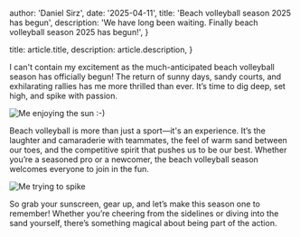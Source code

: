 
  author: 'Daniel Sirz',
  date: '2025-04-11',
  title: 'Beach volleyball season 2025 has begun',
  description:
    'We have long been waiting. Finally beach volleyball season 2025 has begun!',
}

  title: article.title,
  description: article.description,
}


I can't contain my excitement as the much-anticipated beach volleyball season has officially begun! The return of sunny days, sandy courts, and exhilarating rallies has me more thrilled than ever. It’s time to dig deep, set high, and spike with passion.

<Image src={beachSun} alt="Me enjoying the sun :-)" />

Beach volleyball is more than just a sport—it's an experience. It’s the laughter and camaraderie with teammates, the feel of warm sand between our toes, and the competitive spirit that pushes us to be our best. Whether you’re a seasoned pro or a newcomer, the beach volleyball season welcomes everyone to join in the fun.

<Image src={beachVolleyball} alt="Me trying to spike" />

So grab your sunscreen, gear up, and let’s make this season one to remember! Whether you’re cheering from the sidelines or diving into the sand yourself, there’s something magical about being part of the action.

